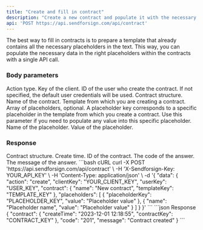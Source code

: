 ```yaml
---
title: "Create and fill in contract"
description: "Create a new contract and populate it with the necessary data."
api: 'POST https://api.sendforsign.com/api/contract'
---
```


The best way to fill in contracts is to prepare a template that already contains all the necessary 
placeholders in the text. This way, you can populate the necessary data in the right placeholders within 
the contracts with a single API call.

### Body parameters

<ParamField body="data" type="object" required>

  <Expandable title="child attribute">

<ParamField body="action" type="string" required>
  Action type.
</ParamField>

<ParamField body="clientKey" type="string" required>
  Key of the client.
</ParamField>

<ParamField body="userKey" type="string">
  ID of the user who create the contract. If not specified, the default user credentials will be used.
</ParamField>

<ParamField body="contract" type="object" required>
  Contract structure.

  <Expandable title="child attribute">

  <ParamField body="name" type="string">
    Name of the contract.  
  </ParamField>

  <ParamField body="templateKey" type="string">
    Template from which you are creating a contract.
  </ParamField>

  </Expandable>

</ParamField>

<ParamField body="placeholders" type="array">
  Array of placeholders, optional.

  <Expandable title="child attribute">

  <ParamField body="placeholderKey" type="string">
    A placeholder key corresponds to a specific placeholder in the template from which you create a contract. 
    Use this parameter if you need to populate any value into this specific placeholder.
  </ParamField>

  <ParamField body="name" type="string">
    Name of the placeholder.
  </ParamField>

  <ParamField body="value" type="string">
    Value of the placeholder.
  </ParamField>

  </Expandable>

</ParamField>

  </Expandable>

</ParamField>

### Response

  <ResponseField name="contract" type="string">
    Contract structure.

  <Expandable title="child attribute">

<ResponseField name="createTime" type="string">
  Create time.
</ResponseField>

<ResponseField name="contractKey" type="string">
  ID of the contract.
</ResponseField>

  </Expandable>

  </ResponseField>

<ResponseField name="code" type="string">
  The code of the answer.
</ResponseField>

<ResponseField name="message" type="string">
  The message of the answer.
</ResponseField>

<RequestExample>
```bash cURL
curl -X POST 'https://api.sendforsign.com/api/contract' \
     -H 'X-Sendforsign-Key: YOUR_API_KEY' \
     -H 'Content-Type: application/json' \
     -d '{
    "data": {
        "action": "create",
        "clientKey": "YOUR_CLIENT_KEY",
        "userKey": "USER_KEY",
        "contract": {
            "name": "New contract",
            "templateKey": "TEMPLATE_KEY"
        },
        "placeholders": [
            {
                "placeholderKey": "PLACEHOLDER_KEY",
                "value": "Placeholder value"
            },
            {
                "name": "Placeholder name",
                "value": "Placeholder value"
            }
        ]
    }
}'
```
</RequestExample>

<ResponseExample>
```json Response
     {
       "contract": {
                "createTime": "2023-12-01 12:18:55",
                "contractKey": "CONTRACT_KEY"
                 },
       "code": "201",
       "message": "Contract created"
    }
```
</ResponseExample>
